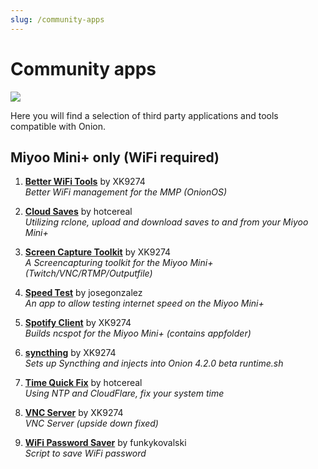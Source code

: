 ```yaml
---
slug: /community-apps
---
```




# Community apps

*![](https://user-images.githubusercontent.com/98862735/178884500-8188e34c-b140-4c8e-83d1-44ec4c3b5112.png)*


Here you will find a selection of third party applications and tools compatible with Onion.

<DocCardList />


## Miyoo Mini+ only (WiFi required)

1. [**Better WiFi Tools**](https://github.com/XK9274/better-wifi-miyoo) by XK9274  
   *Better WiFi management for the MMP (OnionOS)*

2. [**Cloud Saves**](https://github.com/hotcereal/cloud-saves-miyoo-mini-plus) by hotcereal  
   *Utilizing rclone, upload and download saves to and from your Miyoo Mini+*

3. [**Screen Capture Toolkit**](https://github.com/XK9274/screencap-toolkit-miyoo) by XK9274  
   *A Screencapturing toolkit for the Miyoo Mini+ (Twitch/VNC/RTMP/Outputfile)*

4. [**Speed Test**](https://github.com/josegonzalez/miyoo-speedtest) by josegonzalez  
   *An app to allow testing internet speed on the Miyoo Mini+*

5. [**Spotify Client**](https://github.com/XK9274/ncspotcli-compile-miyoo) by XK9274  
   *Builds ncspot for the Miyoo Mini+ (contains appfolder)*

6. [**syncthing**](https://github.com/XK9274/syncthing-app-miyoo) by XK9274  
   *Sets up Syncthing and injects into Onion 4.2.0 beta runtime.sh*

7. [**Time Quick Fix**](https://github.com/hotcereal/time-quick-fix) by hotcereal  
   *Using NTP and CloudFlare, fix your system time*

8. [**VNC Server**](https://github.com/XK9274/vncserver-miyoo) by XK9274  
   *VNC Server (upside down fixed)*

9. [**WiFi Password Saver**](https://github.com/funkykovalski/WIFI) by funkykovalski  
   *Script to save WiFi password*
